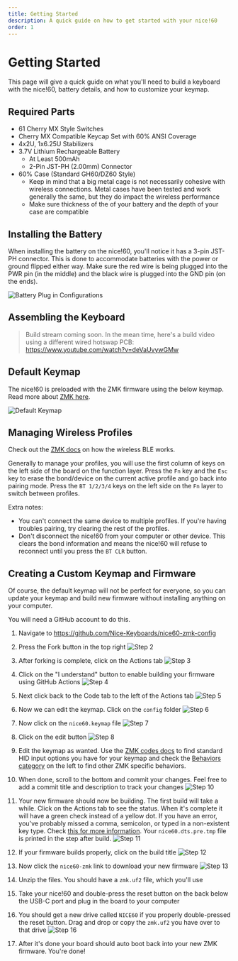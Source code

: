 ```yaml
---
title: Getting Started
description: A quick guide on how to get started with your nice!60
order: 1
---
```


# Getting Started

This page will give a quick guide on what you'll need to build a keyboard with the nice!60, battery details, 
and how to customize your keymap.

## Required Parts

 - 61 Cherry MX Style Switches
 - Cherry MX Compatible Keycap Set with 60% ANSI Coverage
 - 4x2U, 1x6.25U Stabilizers
 - 3.7V Lithium Rechargeable Battery
   - At Least 500mAh
   - 2-Pin JST-PH (2.00mm) Connector
 - 60% Case (Standard GH60/DZ60 Style)
   - Keep in mind that a big metal cage is not necessarily cohesive with wireless connections. Metal cases have been tested and work generally the same, but they do impact the wireless performance
   - Make sure thickness of the of your battery and the depth of your case are compatible

## Installing the Battery

When installing the battery on the nice!60, you'll notice it has a 3-pin JST-PH connector. 
This is done to accommodate batteries with the power or ground flipped either way. 
Make sure the red wire is being plugged into the PWR pin (in the middle) and the black wire is plugged into the GND pin (on the ends).

![Battery Plug in Configurations](../_images/nice60_battery_install.png)

## Assembling the Keyboard

> Build stream coming soon. In the mean time, here's a build video using a different wired hotswap PCB: https://www.youtube.com/watch?v=deVaUvywGMw

## Default Keymap

The nice!60 is preloaded with the ZMK firmware using the below keymap. Read more about [ZMK here](https://zmk.dev).

![Default Keymap](../_images/nice60_keymap.png)

## Managing Wireless Profiles

Check out the [ZMK docs](https://zmk.dev/docs/behaviors/bluetooth) on how the wireless BLE works.

Generally to manage your profiles, you will use the first column of keys on the left side of the board on the function layer. 
Press the `Fn` key and the `Esc` key to erase the bond/device on the current active profile and go back into pairing mode. 
Press the `BT 1/2/3/4` keys on the left side on the `Fn` layer to switch between profiles. 

Extra notes:
 - You can't connect the same device to multiple profiles. If you're having troubles pairing, try clearing the rest of the profiles.
 - Don't disconnect the nice!60 from your computer or other device. This clears the bond information and means the nice!60 will refuse to reconnect until you press the `BT CLR` button.

## Creating a Custom Keymap and Firmware

Of course, the default keymap will not be perfect for everyone, so you can update your keymap and build new firmware without installing anything on your computer.

You will need a GitHub account to do this.

 1. Navigate to https://github.com/Nice-Keyboards/nice60-zmk-config
 2. Press the Fork button in the top right
![Step 2](../_images/nice60-custom-firmware-step2.png)
 3. After forking is complete, click on the Actions tab
![Step 3](../_images/nice60-custom-firmware-step3.png)
 4. Click on the "I understand" button to enable building your firmware using GitHub Actions
![Step 4](../_images/nice60-custom-firmware-step4.png)
 5. Next click back to the Code tab to the left of the Actions tab
![Step 5](../_images/nice60-custom-firmware-step5.png)
 6. Now we can edit the keymap. Click on the `config` folder
![Step 6](../_images/nice60-custom-firmware-step6.png)
 7. Now click on the `nice60.keymap` file
![Step 7](../_images/nice60-custom-firmware-step7.png)
 8. Click on the edit button 
![Step 8](../_images/nice60-custom-firmware-step8.png)
 9. Edit the keymap as wanted. Use the [ZMK codes docs](https://zmk.dev/docs/codes/) to find standard HID input options you have for your keymap and check the [Behaviors category](https://zmk.dev/docs) on the left to find other ZMK specific behaviors.

 10. When done, scroll to the bottom and commit your changes. Feel free to add a commit title and description to track your changes
![Step 10](../_images/nice60-custom-firmware-step10.png)
 11. Your new firmware should now be building. The first build will take a while. Click on the Actions tab to see the status. When it's complete it will have a green check instead of a yellow dot. If you have an error, you've probably missed a comma, semicolon, or typed in a non-existent key type. Check [this for more information](https://zmk.dev/docs/troubleshooting#dtlibdterror). Your `nice60.dts.pre.tmp` file is printed in the step after build.
![Step 11](../_images/nice60-custom-firmware-step3.png)
 12. If your firmware builds properly, click on the build title
![Step 12](../_images/nice60-custom-firmware-step12.png)
 13. Now click the `nice60-zmk` link to download your new firmware
![Step 13](../_images/nice60-custom-firmware-step13.png)
 14. Unzip the files. You should have a `zmk.uf2` file, which you'll use

 15. Take your nice!60 and double-press the reset button on the back below the USB-C port and plug in the board to your computer

 16. You should get a new drive called `NICE60` if you properly double-pressed the reset button. Drag and drop or copy the `zmk.uf2` you have over to that drive
![Step 16](../_images/nice60-custom-firmware-step16.png)
 17. After it's done your board should auto boot back into your new ZMK firmware. You're done!
